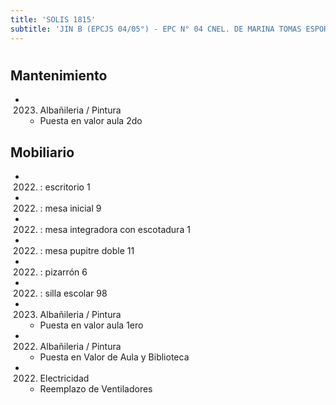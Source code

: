```yaml
---
title: 'SOLIS 1815'
subtitle: 'JIN B (EPCJS 04/05°) - EPC N° 04 CNEL. DE MARINA TOMAS ESPORA'
---
```


#


## Mantenimiento

*  (2023) Albañileria / Pintura 
    + Puesta en valor aula 2do


## Mobiliario

*  (2022) : escritorio 1 

*  (2022) : mesa inicial 9 

*  (2022) : mesa integradora con escotadura 1 

*  (2022) : mesa pupitre doble 11 

*  (2022) : pizarrón 6 

*  (2022) : silla escolar 98 




*  (2023) Albañileria / Pintura 
    + Puesta en valor aula 1ero

*  (2022) Albañileria / Pintura 
    + Puesta en Valor de Aula y Biblioteca

*  (2022) Electricidad 
    + Reemplazo de Ventiladores



